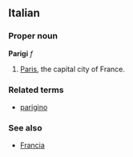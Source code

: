 ==Italian==
===Proper noun===
'''Parigi''' ''f''

# [[Paris]], the capital city of France.

===Related terms===
*[[parigino]]

===See also===
*[[Francia]]